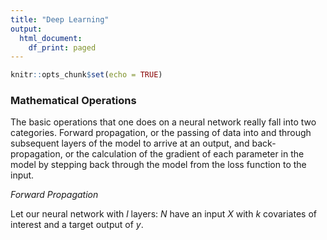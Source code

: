 ```yaml
---
title: "Deep Learning"
output:
  html_document:
    df_print: paged
---
```


```r
knitr::opts_chunk$set(echo = TRUE)
```

### Mathematical Operations

The basic operations that one does on a neural network really fall into two categories. Forward propagation, or the passing of data into and through subsequent layers of the model to arrive at an output, and back-propagation, or the calculation of the gradient of each parameter in the model by stepping back through the model from the loss function to the input. 

*Forward Propagation*

Let our neural network with $l$ layers: $N$ have an input $X$ with $k$ covariates of interest and a target output of $y$. 


